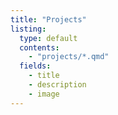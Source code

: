 ```yaml
---
title: "Projects"
listing:
  type: default
  contents:
    - "projects/*.qmd"
  fields:
    - title
    - description
    - image
---
```


